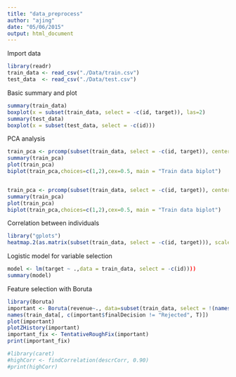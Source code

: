 ```yaml
---
title: "data_preprocess"
author: "ajing"
date: "05/06/2015"
output: html_document
---
```


Import data
```r
library(readr)
train_data <- read_csv("./Data/train.csv")
test_data  <- read_csv("./Data/test.csv")
```

Basic summary and plot
```r
summary(train_data)
boxplot(x = subset(train_data, select = -c(id, target)), las=2)
summary(test_data)
boxplot(x = subset(test_data, select = -c(id)))
```

PCA analysis
```r
train_pca <- prcomp(subset(train_data, select = -c(id, target)), center = TRUE, scale = TRUE) 
summary(train_pca)
plot(train_pca)
biplot(train_pca,choices=c(1,2),cex=0.5, main = "Train data biplot")


train_pca <- prcomp(subset(train_data, select = -c(id, target)), center = TRUE, scale = TRUE) 
summary(train_pca)
plot(train_pca)
biplot(train_pca,choices=c(1,2),cex=0.5, main = "Train data biplot")
```

Correlation between individuals
```r
library("gplots")
heatmap.2(as.matrix(subset(train_data, select = -c(id, target))), scale="column")
```

Logistic model for variable selection
```r
model <- lm(target ~ .,data = train_data, select = -c(id))))
summary(model)
```


Feature selection with Boruta
```r
library(Boruta)
important <- Boruta(revenue~., data=subset(train_data, select = !(names(train_data) %in% c("Id", "City"))),  doTrace = 2, ntree = 300)
names(train_data[, c(important$finalDecision != "Rejected", T)])
plot(important)
plotZHistory(important)
important_fix <- TentativeRoughFix(important)
print(important_fix)
```


```r
#library(caret)
#highCorr <- findCorrelation(descrCorr, 0.90)
#print(highCorr)
```

